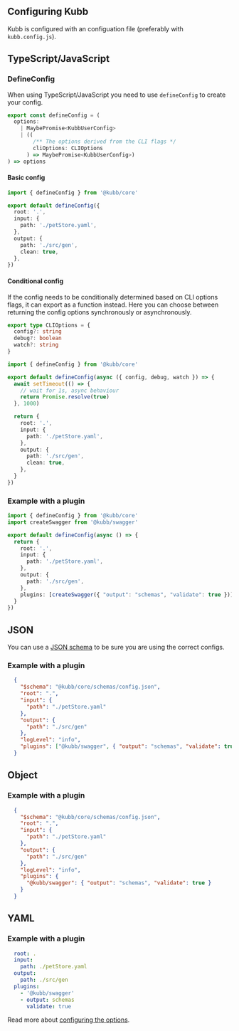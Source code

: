 
## Configuring Kubb
Kubb is configured with an configuation file (preferably with `kubb.config.js`).

## TypeScript/JavaScript

### DefineConfig

When using TypeScript/JavaScript you need to use `defineConfig` to create your config.

```typescript filename="Type of defineConfig" copy
export const defineConfig = (
  options:
    | MaybePromise<KubbUserConfig>
    | ((
        /** The options derived from the CLI flags */
        cliOptions: CLIOptions
      ) => MaybePromise<KubbUserConfig>)
) => options
```

#### Basic config

```typescript copy
import { defineConfig } from '@kubb/core'

export default defineConfig({
  root: '.',
  input: {
    path: './petStore.yaml',
  },
  output: {
    path: './src/gen',
    clean: true,
  },
})
```

#### Conditional config

If the config needs to be conditionally determined based on CLI options flags, it can export as a function instead.
Here you can choose between returning the config options synchronously or asynchronously.

``` typescript filename="CLI options flags"
export type CLIOptions = {
  config?: string
  debug?: boolean
  watch?: string
}
```

```typescript copy
import { defineConfig } from '@kubb/core'

export default defineConfig(async ({ config, debug, watch }) => {
  await setTimeout(() => {
    // wait for 1s, async behaviour
    return Promise.resolve(true)
  }, 1000)

  return {
    root: '.',
    input: {
      path: './petStore.yaml',
    },
    output: {
      path: './src/gen',
      clean: true,
    },
  }
})
```

### Example with a plugin

```typescript filename="kubb.config.js" copy
import { defineConfig } from '@kubb/core'
import createSwagger from '@kubb/swagger'

export default defineConfig(async () => {
  return {
    root: '.',
    input: {
      path: './petStore.yaml',
    },
    output: {
      path: './src/gen',
    },
    plugins: [createSwagger({ "output": "schemas", "validate": true })],
  }
})
```

## JSON

You can use a [JSON schema](https://github.com/kubb-project/kubb/blob/main/packages/core/schema.json) to be sure you are using the correct configs.

### Example with a plugin

```json filename=".kubbrc.json" copy
  {
    "$schema": "@kubb/core/schemas/config.json",
    "root": ".",
    "input": {
      "path": "./petStore.yaml"
    },
    "output": {
      "path": "./src/gen"
    },
    "logLevel": "info",
    "plugins": ["@kubb/swagger", { "output": "schemas", "validate": true }]
  } 
```


## Object

### Example with a plugin

```json filename=".kubbrc.json" copy
  {
    "$schema": "@kubb/core/schemas/config.json",
    "root": ".",
    "input": {
      "path": "./petStore.yaml"
    },
    "output": {
      "path": "./src/gen"
    },
    "logLevel": "info",
    "plugins": {
      "@kubb/swagger": { "output": "schemas", "validate": true }
    }
  } 
```

## YAML

### Example with a plugin

```yaml filename=".kubbrc" copy
  root: .
  input:
    path: ./petStore.yaml
  output:
    path: ./src/gen
  plugins:
    - '@kubb/swagger'
    - output: schemas
      validate: true
```

Read more about [configuring the options](/docs/configuration/options).
